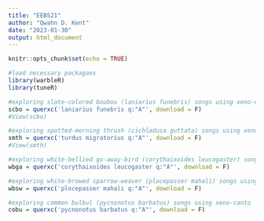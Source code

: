 ```yaml
---
title: "EEB521"
author: "Qwahn D. Kent"
date: "2023-01-30"
output: html_document
---
```


```r
knitr::opts_chunk$set(echo = TRUE)
```

```r
#load necessary packagaes
library(warbleR)
library(tuneR)
```

```r
#exploring slate-colored boubou (laniarius funebris) songs using xeno-canto
scbo = querxc('laniarius funebris q:"A"', download = F)
#View(scbo)
```

```r
#exploring spotted-morning thrush (cichladusa guttata) songs using xeno-canto
smth = querxc('turdus migratorius q:"A"', download = F)
#View(smth)
```

```r
#exploring white-bellied go-away-bird (corythaixoides leucogaster) songs using xeno-canto
wbga = querxc('corythaixoides leucogaster q:"A"', download = F)
```

```r
#exploring white-browed sparrow-weaver (plocepasser mahali) songs using xeno-canto
wbsw = querxc('plocepasser mahali q:"A"', download = F)
```

```r
#exploring common bulbul (pycnonotus barbatus) songs using xeno-canto
cobu = querxc('pycnonotus barbatus q:"A"', download = F)
```

